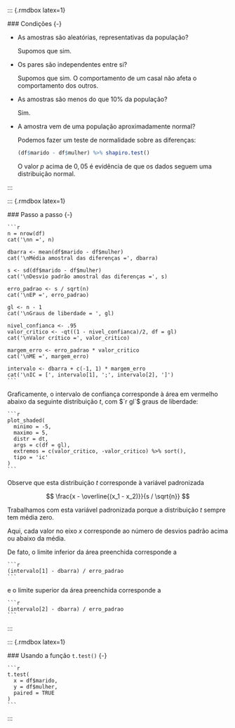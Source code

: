 
   ::: {.rmdbox latex=1}
   
   ### Condições {-}
   
   * As amostras são aleatórias, representativas da população?
   
     Supomos que sim.
     
   * Os pares são independentes entre si?
   
     Supomos que sim. O comportamento de um casal não afeta o comportamento dos outros.
     
   * As amostras são menos do que $10\%$ da população?
   
     Sim.
     
   * A amostra vem de uma população aproximadamente normal?
   
     Podemos fazer um teste de normalidade [sobre as diferenças]{.hl}:
   
      ```r
      (df$marido - df$mulher) %>% shapiro.test()
      ```
      
     O valor $p$ acima de $0{,}05$ é evidência de que os dados seguem uma distribuição normal.
     
   :::
 
   ::: {.rmdbox latex=1}
 
   ### Passo a passo {-}
   
    ```r
    n = nrow(df)
    cat('\nn =', n)
    
    dbarra <- mean(df$marido - df$mulher)
    cat('\nMédia amostral das diferenças =', dbarra)
    
    s <- sd(df$marido - df$mulher)
    cat('\nDesvio padrão amostral das diferenças =', s)
    
    erro_padrao <- s / sqrt(n)
    cat('\nEP =', erro_padrao)
    
    gl <- n - 1
    cat('\nGraus de liberdade = ', gl)
    
    nivel_confianca <- .95
    valor_critico <- -qt((1 - nivel_confianca)/2, df = gl)
    cat('\nValor crítico =', valor_critico)
    
    margem_erro <- erro_padrao * valor_critico
    cat('\nME =', margem_erro)
    
    intervalo <- dbarra + c(-1, 1) * margem_erro
    cat('\nIC = [', intervalo[1], ';', intervalo[2], ']')
    ```
   
   Graficamente, o intervalo de confiança corresponde à área em vermelho abaixo da seguinte distribuição $t$, com $`r gl`$ graus de liberdade:
   
    ```r
    plot_shaded(
      minimo = -5,
      maximo = 5,
      distr = dt,
      args = c(df = gl),
      extremos = c(valor_critico, -valor_critico) %>% sort(),
      tipo = 'ic'
    )
    ```
   
   Observe que esta distribuição $t$ corresponde à variável padronizada
   
   $$
   \frac{x - \overline{(x_1 - x_2)}}{s / \sqrt{n}}
   $$
   
   Trabalhamos com esta variável padronizada porque [a distribuição $t$ sempre tem média zero.]{.hl}
   
   Aqui, cada valor no eixo $x$ corresponde ao número de desvios padrão acima ou abaixo da média. 
   
   De fato, o limite inferior da área preenchida corresponde a 
   
    ```r
    (intervalo[1] - dbarra) / erro_padrao
    ```

   e o limite superior da área preenchida corresponde a 
   
    ```r
    (intervalo[2] - dbarra) / erro_padrao
    ```
   
   :::
   
   ::: {.rmdbox latex=1}
   
   ### Usando a função `t.test()` {-}
   
    ```r
    t.test(
      x = df$marido,
      y = df$mulher,
      paired = TRUE
    )
    ```
   
   :::
 
    
